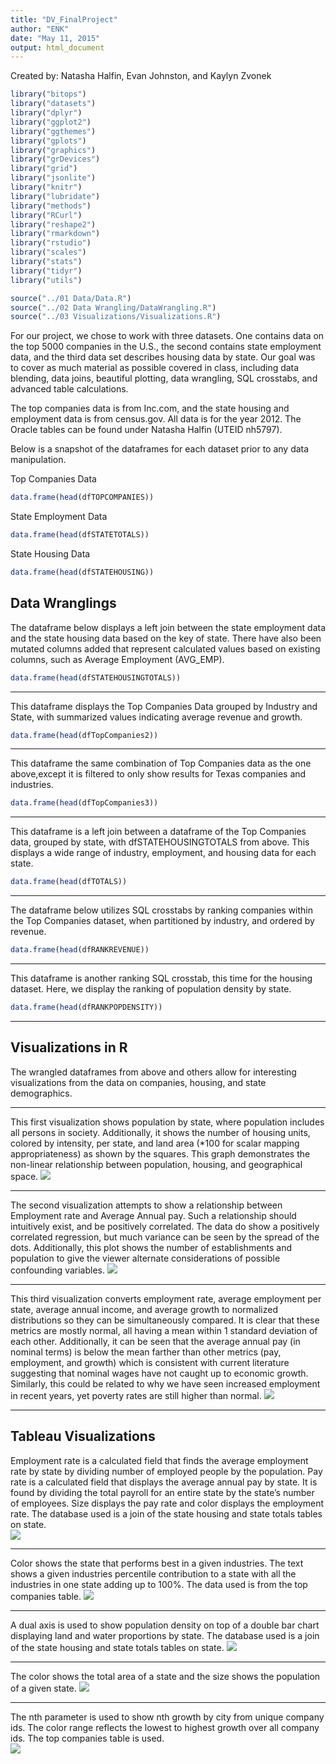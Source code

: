 ```yaml
---
title: "DV_FinalProject"
author: "ENK"
date: "May 11, 2015"
output: html_document
---
```

Created by: Natasha Halfin, Evan Johnston, and Kaylyn Zvonek 

```r
library("bitops")
library("datasets")
library("dplyr")
library("ggplot2")
library("ggthemes")
library("gplots")
library("graphics")
library("grDevices")
library("grid")
library("jsonlite")
library("knitr")
library("lubridate")
library("methods")
library("RCurl")
library("reshape2")
library("rmarkdown")
library("rstudio")
library("scales")
library("stats")
library("tidyr")
library("utils")

source("../01 Data/Data.R")
source("../02 Data Wrangling/DataWrangling.R")
source("../03 Visualizations/Visualizations.R")
```


For our project, we chose to work with three datasets. One contains data on the top 5000 companies in the U.S., the second contains state employment data, and the third data set describes housing data by state. Our goal was to cover as much material as possible covered in class, including data blending, data joins, beautiful plotting, data wrangling, SQL crosstabs, and advanced table calculations.

The top companies data is from Inc.com, and the state housing and employment data is from census.gov. All data is for the year 2012. The Oracle tables can be found under Natasha Halfin (UTEID nh5797).

Below is a snapshot of the dataframes for each dataset prior to any data manipulation.

Top Companies Data

```r
data.frame(head(dfTOPCOMPANIES))
```

State Employment Data
```r
data.frame(head(dfSTATETOTALS))
```

State Housing Data
```r
data.frame(head(dfSTATEHOUSING))
```


## Data Wranglings

The dataframe below displays a left join between the state employment data and the state housing data based on the key of state. There have also been mutated columns added that represent calculated values based on existing columns, such as Average Employment (AVG_EMP).
```r
data.frame(head(dfSTATEHOUSINGTOTALS))
```
**************
This dataframe displays the Top Companies Data grouped by Industry and State, with summarized values indicating average revenue and growth.
```r
data.frame(head(dfTopCompanies2))
```
**************

This dataframe the same combination of Top Companies data as the one above,except it is filtered to only show results for Texas companies and industries.
```r
data.frame(head(dfTopCompanies3))
```
**************

This dataframe is a left join between a dataframe of the Top Companies data, grouped by state, with dfSTATEHOUSINGTOTALS from above. This displays a wide range of industry, employment, and housing data for each state.
```r
data.frame(head(dfTOTALS))

```

****************
The dataframe below utilizes SQL crosstabs by ranking companies within the Top Companies dataset, when partitioned by industry, and ordered by revenue.
```r
data.frame(head(dfRANKREVENUE))
```
*************

This dataframe is another ranking SQL crosstab, this time for the housing dataset. Here, we display the ranking of population density by state.
```r
data.frame(head(dfRANKPOPDENSITY))
```
************
## Visualizations in R

The wrangled dataframes from above and others allow for interesting visualizations from the data on companies, housing, and state demographics.

****************
This first visualization shows population by state, where population includes all persons in society. Additionally, it shows the number of housing units, colored by intensity, per state, and land area (*100 for scalar mapping appropriateness) as shown by the squares.
This graph demonstrates the non-linear relationship between population, housing, and geographical space.
![](./Viz1.png)

****************

The second visualization attempts to show a relationship between Employment rate and Average Annual pay. Such a relationship should intuitively exist, and be positively correlated. The data do show a positively correlated regression, but much variance can be seen by the spread of the dots.
Additionally, this plot shows the number of establishments and population to give the viewer alternate considerations of possible confounding variables.
![](./Viz2.png)

****************

This third visualization converts employment rate, average employment per state, average annual income, and average growth to normalized distributions so they can be simultaneously compared. It is clear that these metrics are mostly normal, all having a mean within 1 standard deviation of each other.
Additionally, it can be seen that the average annual pay (in nominal terms) is below the mean farther than other metrics (pay, employment, and growth) which is consistent with current literature suggesting that nominal wages have not caught up to economic growth. Similarly, this could be related to why we have seen increased employment in recent years, yet poverty rates are still higher than normal.
![](./Viz3.png)

****************

## Tableau Visualizations
Employment rate is a calculated field that finds the average employment rate by state by dividing number of employed people by the population. Pay rate is a calculated field that displays the average annual pay by state. It is found by dividing the total payroll for an entire state by the state's number of employees. Size displays the pay rate and color displays the employment rate. The database used is a join of the state housing and state totals tables on state.   
![](./EmploymentPayState.png)

***************
Color shows the state that performs best in a given industries. The text shows a given industries percentile contribution to a state with all the industries in one state adding up to 100%. The data used is from the top companies table.
![](./IndustryStateEarnings.png)

******************
A dual axis is used to show population density on top of a double bar chart displaying land and water proportions by state. The database used is a join of the state housing and state totals tables on state.
![](./LandWaterHousing.png)

 ***********************
The color shows the total area of a state and the size shows the population of a given state.
![](./PopulationvsArea.jpg)

***************************
The nth parameter is used to show nth growth by city from unique company ids. The color range reflects the lowest to highest growth over all company ids. The top companies table is used.  
![](./CityGrowthNth.png)


